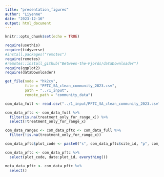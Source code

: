 ```yaml
---
title: "presentation_figures"
author: "Liyenne"
date: "2023-12-16"
output: html_document
---
```


```r
knitr::opts_chunk$set(echo = TRUE)
```

```r
require(usethis) 
require(tidyverse)
#install.packages("remotes")
require(remotes)
#remotes::install_github("Between-the-Fjords/dataDownloader")
require(ggplot2)
require(dataDownloader)
```

```r
get_file(node = "hk2cy",
         file = "PFTC_SA_clean_community_2023.csv",
         path = "../1_input", 
         remote_path = "community_data") 

com_data_full <- read.csv("../1_input/PFTC_SA_clean_community_2023.csv")

com_data_pftc <- com_data_full %>% 
  filter(is.na(treatment_only_for_range_x)) %>% 
  select(!treatment_only_for_range_x)

com_data_rangex <- com_data_pftc <- com_data_full %>% 
  filter(!is.na(treatment_only_for_range_x)) 

```

```r
com_data_pftc$plot_code <- paste0("s", com_data_pftc$site_id, "p", com_data_pftc$plot_id, com_data_pftc$aspect)

com_data_pftc <- com_data_pftc %>% 
  select(plot_code, date:plot_id, everything())

meta_data_pftc <- com_data_pftc %>% 
  select()
  
```




